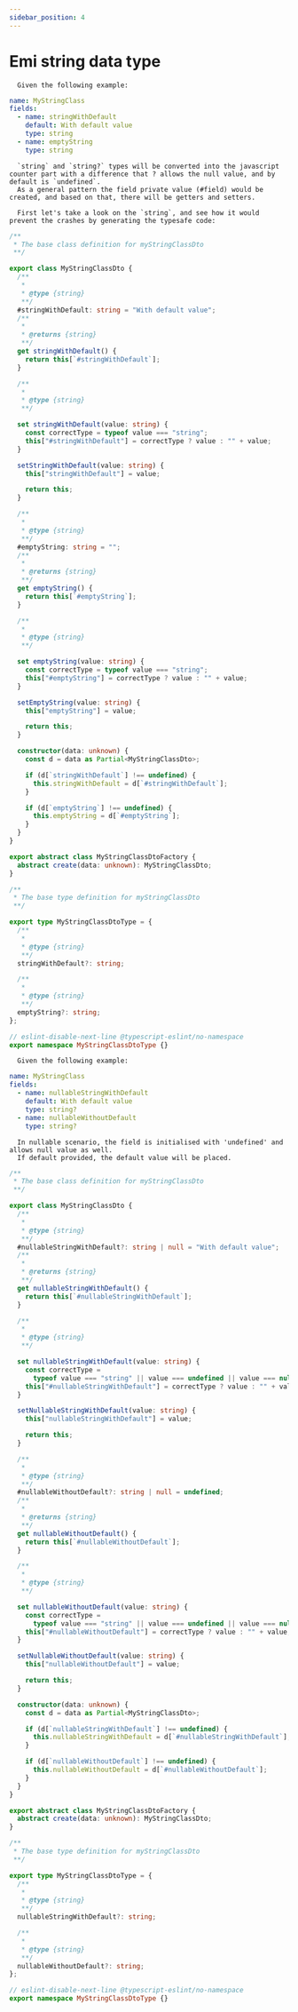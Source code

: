```yaml
---
sidebar_position: 4
---
```


# Emi string data type
 
        

      Given the following example:
```yaml
name: MyStringClass
fields:
  - name: stringWithDefault
    default: With default value
    type: string
  - name: emptyString
    type: string

```
      
      

      `string` and `string?` types will be converted into the javascript counter part with a difference that ? allows the null value, and by default is `undefined`.
      As a general pattern the field private value (#field) would be created, and based on that, there will be getters and setters.

      First let's take a look on the `string`, and see how it would prevent the crashes by generating the typesafe code:

      
```ts
/**
 * The base class definition for myStringClassDto
 **/

export class MyStringClassDto {
  /**
   *
   * @type {string}
   **/
  #stringWithDefault: string = "With default value";
  /**
   *
   * @returns {string}
   **/
  get stringWithDefault() {
    return this[`#stringWithDefault`];
  }

  /**
   *
   * @type {string}
   **/

  set stringWithDefault(value: string) {
    const correctType = typeof value === "string";
    this["#stringWithDefault"] = correctType ? value : "" + value;
  }

  setStringWithDefault(value: string) {
    this["stringWithDefault"] = value;

    return this;
  }

  /**
   *
   * @type {string}
   **/
  #emptyString: string = "";
  /**
   *
   * @returns {string}
   **/
  get emptyString() {
    return this[`#emptyString`];
  }

  /**
   *
   * @type {string}
   **/

  set emptyString(value: string) {
    const correctType = typeof value === "string";
    this["#emptyString"] = correctType ? value : "" + value;
  }

  setEmptyString(value: string) {
    this["emptyString"] = value;

    return this;
  }

  constructor(data: unknown) {
    const d = data as Partial<MyStringClassDto>;

    if (d[`stringWithDefault`] !== undefined) {
      this.stringWithDefault = d[`#stringWithDefault`];
    }

    if (d[`emptyString`] !== undefined) {
      this.emptyString = d[`#emptyString`];
    }
  }
}

export abstract class MyStringClassDtoFactory {
  abstract create(data: unknown): MyStringClassDto;
}

/**
 * The base type definition for myStringClassDto
 **/

export type MyStringClassDtoType = {
  /**
   *
   * @type {string}
   **/
  stringWithDefault?: string;

  /**
   *
   * @type {string}
   **/
  emptyString?: string;
};

// eslint-disable-next-line @typescript-eslint/no-namespace
export namespace MyStringClassDtoType {}

```

      Given the following example:
```yaml
name: MyStringClass
fields:
  - name: nullableStringWithDefault
    default: With default value
    type: string?
  - name: nullableWithoutDefault
    type: string?

```
      
      

      In nullable scenario, the field is initialised with 'undefined' and allows null value as well.
      If default provided, the default value will be placed.

      
```ts
/**
 * The base class definition for myStringClassDto
 **/

export class MyStringClassDto {
  /**
   *
   * @type {string}
   **/
  #nullableStringWithDefault?: string | null = "With default value";
  /**
   *
   * @returns {string}
   **/
  get nullableStringWithDefault() {
    return this[`#nullableStringWithDefault`];
  }

  /**
   *
   * @type {string}
   **/

  set nullableStringWithDefault(value: string) {
    const correctType =
      typeof value === "string" || value === undefined || value === null;
    this["#nullableStringWithDefault"] = correctType ? value : "" + value;
  }

  setNullableStringWithDefault(value: string) {
    this["nullableStringWithDefault"] = value;

    return this;
  }

  /**
   *
   * @type {string}
   **/
  #nullableWithoutDefault?: string | null = undefined;
  /**
   *
   * @returns {string}
   **/
  get nullableWithoutDefault() {
    return this[`#nullableWithoutDefault`];
  }

  /**
   *
   * @type {string}
   **/

  set nullableWithoutDefault(value: string) {
    const correctType =
      typeof value === "string" || value === undefined || value === null;
    this["#nullableWithoutDefault"] = correctType ? value : "" + value;
  }

  setNullableWithoutDefault(value: string) {
    this["nullableWithoutDefault"] = value;

    return this;
  }

  constructor(data: unknown) {
    const d = data as Partial<MyStringClassDto>;

    if (d[`nullableStringWithDefault`] !== undefined) {
      this.nullableStringWithDefault = d[`#nullableStringWithDefault`];
    }

    if (d[`nullableWithoutDefault`] !== undefined) {
      this.nullableWithoutDefault = d[`#nullableWithoutDefault`];
    }
  }
}

export abstract class MyStringClassDtoFactory {
  abstract create(data: unknown): MyStringClassDto;
}

/**
 * The base type definition for myStringClassDto
 **/

export type MyStringClassDtoType = {
  /**
   *
   * @type {string}
   **/
  nullableStringWithDefault?: string;

  /**
   *
   * @type {string}
   **/
  nullableWithoutDefault?: string;
};

// eslint-disable-next-line @typescript-eslint/no-namespace
export namespace MyStringClassDtoType {}

```